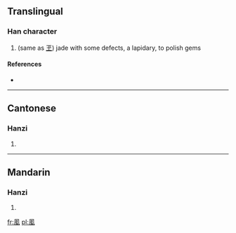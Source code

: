 ==Translingual==

===Han character===
{{Han char|rn=16|rad=几|as=09|sn=11|four=|canj=竹弓一月土 (HNMBG), 竹弓一弓戈 (HNMNI)}}

# (same as [[玊]]) jade with some defects, a lapidary, to polish gems

====References====
* {{Han ref|kx=0134.301|hdz=10278.090|uh=34D8|ud=13528}}

----

==Cantonese==

===Hanzi===
{{yue-hanzi|jyut=|y=suk1}}

# {{defn|lang=yue|sort=几09}}

----

==Mandarin==

===Hanzi===
{{cmn-hanzi|pin=[[sù]] ([[su4]])|wg=su<sup>4</sup>}}

# {{defn|lang=cmn|sort=几09}}

[[fr:㓘]]
[[pl:㓘]]
